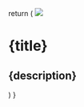   return (<a className="border-b pb-8 cursor-pointer border-gray-500 dark:border-gray-800 hover:!border-primary dark:hover:!border-primary-light">
    <img src={img} />
    <h1 className="mt-4 font-semibold text-gray-900 dark:text-white">{title}</h1>
    <h2 className="mt-1 text-gray-600 dark:text-gray-400 text-sm leading-6">{description}</h2>
  </a>)
}